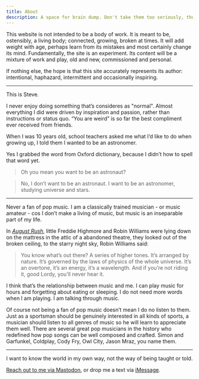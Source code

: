 ```yaml
---
title: About
description: A space for brain dump. Don't take them too seriously, though ideas are extremely fragile.
---
```


This website is not intended to be a body of work. It is meant to be, ostensibly, a living body; connected, growing, broken at times. It will add weight with age, perhaps learn from its mistakes and most certainly change its mind. Fundamentally, the site is an experiment. Its content will be a mixture of work and play, old and new, commissioned and personal. 


If nothing else, the hope is that this site accurately represents its author: intentional, haphazard, intermittent and occasionally inspiring.

***

This is Steve.

I never enjoy doing something that’s consideres as "normal". Almost everything I did were driven by inspiration and passion, rather than instructions or status quo. “You are weird” is so far the best compliment ever received from friends. 

When I was 10 years old, school teachers asked me what I’d like to do when growing up, I told them I wanted to be an astronomer. 

Yes I grabbed the word from Oxford dictionary, because I didn’t how to spell that word yet. 

> Oh you mean you want to be an astronaut? 

> No, I don’t want to be an astronaut. I want to be an astronomer, studying universe and stars.

***

Never a fan of pop music. I am a classically trained musician - or music amateur - cos I don’t make a living of music, but music is an inseparable part of my life. 

In *[August Rush](https://www.imdb.com/title/tt0426931)*, little Freddie Highmore and Robin Williams were lying down on the mattress in the attic of a abandoned theatre, they looked out of the broken ceiling, to the starry night sky, Robin Williams said: 

> You know what’s out there? A series of higher tones. It’s arranged by nature. It’s governed by the laws of physics of the whole universe. It’s an overtone, it’s an energy, it’s a wavelength. And if you’re not riding it, good Lordy, you’ll never hear it. 

I think that’s the relationship between music and me. I can play music for hours and forgetting about eating or sleeping. I do not need more words when I am playing. I am talking through music. 

Of course not being a fan of pop music doesn’t mean I do no listen to them. Just as a sportsman should be genuinely interested in all kinds of sports, a musician should listen to all genres of music so he will learn to appreciate them well. There are several great pop musicians in the history who redefined how pop songs can be well composed and crafted. Simon and Garfunkel, Coldplay, Cody Fry, Owl City, Jason Mraz, you name them. 

*** 

I want to know the world in my own way, not the way of being taught or told.

<a rel="me" href="https://c.im/@imwiththou">Reach out to me via Mastodon</a>, or drop me a text via [iMessage](sms:steve@imwiththou.com).